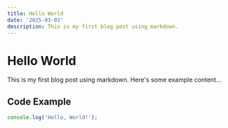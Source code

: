 ```yaml
---
title: Hello World
date: '2025-03-03'
description: This is my first blog post using markdown.
---
```


# Hello World

This is my first blog post using markdown. Here's some example content...

## Code Example

```javascript
console.log('Hello, World!');
```